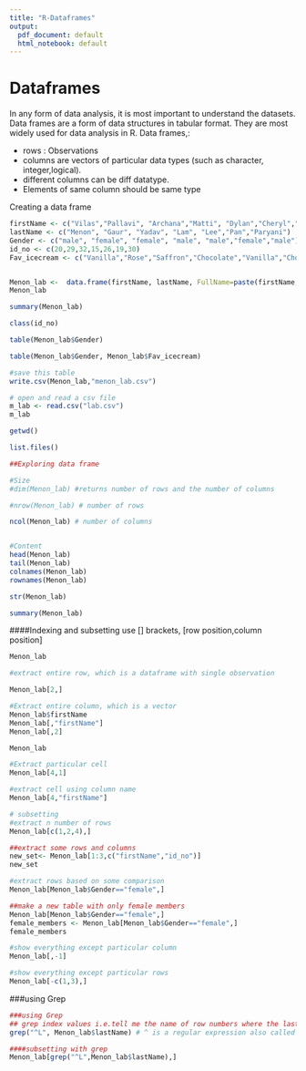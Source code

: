 ```yaml
---
title: "R-Dataframes"
output:
  pdf_document: default
  html_notebook: default
---
```



# Dataframes
In any form of data analysis, it is most important to understand the datasets. 
Data frames are a form of data structures in tabular format. They are most widely used for data analysis in R. 
Data frames,:

- rows : Observations
- columns are vectors of particular data types (such as character, integer,logical).
- different columns can be diff datatype.
- Elements of same column should be same type


Creating a data frame
```r
firstName <- c("Vilas","Pallavi", "Archana","Matti", "Dylan","Cheryl","Fahad") ## firstName is a Vector
lastName <- c("Menon", "Gaur", "Yadav", "Lam", "Lee","Pan","Paryani")
Gender <- c("male", "female", "female", "male", "male","female","male")
id_no <- c(20,29,32,15,26,19,30)
Fav_icecream <- c("Vanilla","Rose","Saffron","Chocolate","Vanilla","Chocolate","Vanilla")


Menon_lab <-  data.frame(firstName, lastName, FullName=paste(firstName, lastName), Gender, id_no, Fav_icecream) ## data.frame is a function, Menon_lab is dataframe
Menon_lab
```

```r
summary(Menon_lab)
```
```r
class(id_no)
```

```r
table(Menon_lab$Gender)

table(Menon_lab$Gender, Menon_lab$Fav_icecream)
```


```r
#save this table
write.csv(Menon_lab,"menon_lab.csv")
```

```r
# open and read a csv file
m_lab <- read.csv("lab.csv")
m_lab
```
```r
getwd()
```

```r
list.files()
```

```r
##Exploring data frame

#Size
#dim(Menon_lab) #returns number of rows and the number of columns

#nrow(Menon_lab) # number of rows

ncol(Menon_lab) # number of columns



```

```r
#Content
head(Menon_lab)
tail(Menon_lab)
colnames(Menon_lab)
rownames(Menon_lab)
```
```r

str(Menon_lab)

```

```r
summary(Menon_lab)
```


####Indexing and subsetting
use [] brackets, [row position,column position] 
```r
Menon_lab
```

```r
#extract entire row, which is a dataframe with single observation

Menon_lab[2,]
```


```r
#Extract entire column, which is a vector
Menon_lab$firstName
Menon_lab[,"firstName"]
Menon_lab[,2]
```

```r
Menon_lab
```


```r
#Extract particular cell
Menon_lab[4,1]
```
```r
#extract cell using column name
Menon_lab[4,"firstName"]
```


```r
# subsetting
#extract n number of rows
Menon_lab[c(1,2,4),]
```

```r
##extract some rows and columns
new_set<- Menon_lab[1:3,c("firstName","id_no")]
new_set
```


```r
#extract rows based on some comparison
Menon_lab[Menon_lab$Gender=="female",]
```


```r
##make a new table with only female members
Menon_lab[Menon_lab$Gender=="female",]
female_members <- Menon_lab[Menon_lab$Gender=="female",]
female_members

```


```r
#show everything except particular column
Menon_lab[,-1]
```

```r
#show everything except particular rows
Menon_lab[-c(1,3),]
```
###using Grep

```r
###using Grep
## grep index values i.e.tell me the name of row numbers where the last name starts with 'L'
grep("^L", Menon_lab$lastName) # ^ is a regular expression also called regex in coding language

```



```r
####subsetting with grep
Menon_lab[grep("^L",Menon_lab$lastName),]


```







